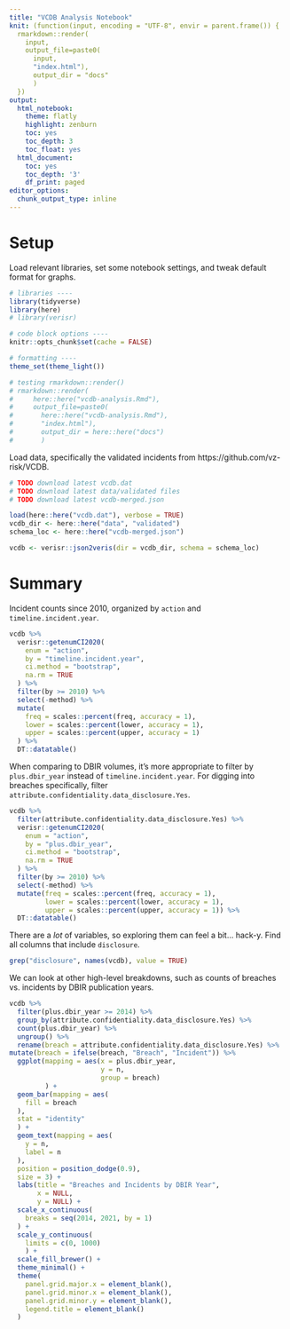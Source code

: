 ```yaml
---
title: "VCDB Analysis Notebook"
knit: (function(input, encoding = "UTF-8", envir = parent.frame()) {
  rmarkdown::render(
    input, 
    output_file=paste0(
      input, 
      "index.html"),
      output_dir = "docs"
      )
  })
output:
  html_notebook:
    theme: flatly
    highlight: zenburn
    toc: yes
    toc_depth: 3
    toc_float: yes
  html_document:
    toc: yes
    toc_depth: '3'
    df_print: paged
editor_options:
  chunk_output_type: inline
---
```


# Setup

Load relevant libraries, set some notebook settings, and tweak default format for graphs.

```r
# libraries ----
library(tidyverse)
library(here)
# library(verisr)

# code block options ----
knitr::opts_chunk$set(cache = FALSE)

# formatting ----
theme_set(theme_light())

# testing rmarkdown::render()
# rmarkdown::render(
#     here::here("vcdb-analysis.Rmd"), 
#     output_file=paste0(
#       here::here("vcdb-analysis.Rmd"), 
#       "index.html"),
#       output_dir = here::here("docs")
#       )
```

Load data, specifically the validated incidents from https://github.com/vz-risk/VCDB.

```r
# TODO download latest vcdb.dat
# TODO download latest data/validated files
# TODO download latest vcdb-merged.json

load(here::here("vcdb.dat"), verbose = TRUE)
vcdb_dir <- here::here("data", "validated")
schema_loc <- here::here("vcdb-merged.json")

vcdb <- verisr::json2veris(dir = vcdb_dir, schema = schema_loc)
```

# Summary

Incident counts since 2010, organized by `action` and `timeline.incident.year`.

```r
vcdb %>%
  verisr::getenumCI2020(
    enum = "action",
    by = "timeline.incident.year",
    ci.method = "bootstrap",
    na.rm = TRUE
  ) %>%
  filter(by >= 2010) %>%
  select(-method) %>%
  mutate(
    freq = scales::percent(freq, accuracy = 1),
    lower = scales::percent(lower, accuracy = 1),
    upper = scales::percent(upper, accuracy = 1)
  ) %>%
  DT::datatable()
```

When comparing to DBIR volumes, it's more appropriate to filter by `plus.dbir_year` instead of `timeline.incident.year`. For digging into breaches specifically, filter `attribute.confidentiality.data_disclosure.Yes`.

```r
vcdb %>% 
  filter(attribute.confidentiality.data_disclosure.Yes) %>% 
  verisr::getenumCI2020(
    enum = "action",
    by = "plus.dbir_year",
    ci.method = "bootstrap",
    na.rm = TRUE
  ) %>% 
  filter(by >= 2010) %>% 
  select(-method) %>% 
  mutate(freq = scales::percent(freq, accuracy = 1),
         lower = scales::percent(lower, accuracy = 1),
         upper = scales::percent(upper, accuracy = 1)) %>%
  DT::datatable()
```

There are a *lot* of variables, so exploring them can feel a bit... hack-y. Find all columns that include `disclosure`.

```r
grep("disclosure", names(vcdb), value = TRUE)
```

We can look at other high-level breakdowns, such as counts of breaches vs. incidents by DBIR publication years.

```r
vcdb %>%
  filter(plus.dbir_year >= 2014) %>% 
  group_by(attribute.confidentiality.data_disclosure.Yes) %>%
  count(plus.dbir_year) %>%
  ungroup() %>%
  rename(breach = attribute.confidentiality.data_disclosure.Yes) %>% 
mutate(breach = ifelse(breach, "Breach", "Incident")) %>%
  ggplot(mapping = aes(x = plus.dbir_year,
                       y = n,
                       group = breach)
         ) +
  geom_bar(mapping = aes(
    fill = breach
  ),
  stat = "identity"
  ) +
  geom_text(mapping = aes(
    y = n,
    label = n
  ),
  position = position_dodge(0.9),
  size = 3) +
  labs(title = "Breaches and Incidents by DBIR Year", 
       x = NULL, 
       y = NULL) +
  scale_x_continuous(
    breaks = seq(2014, 2021, by = 1)
  ) +
  scale_y_continuous(
    limits = c(0, 1000)
    ) +
  scale_fill_brewer() +
  theme_minimal() +
  theme(
    panel.grid.major.x = element_blank(),
    panel.grid.minor.x = element_blank(),
    panel.grid.minor.y = element_blank(),
    legend.title = element_blank()
  )
```

